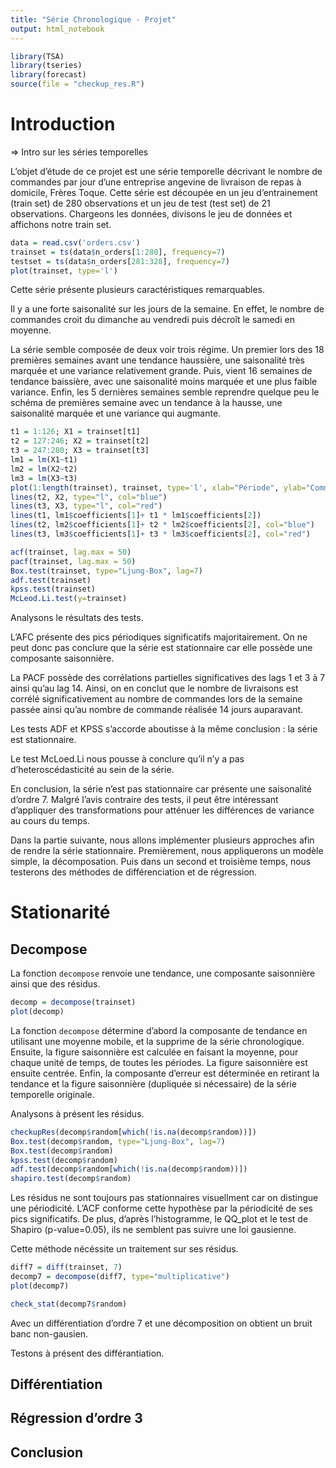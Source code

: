 ```yaml
---
title: "Série Chronologique - Projet"
output: html_notebook
---
```

```r
library(TSA)
library(tseries)
library(forecast)
source(file = "checkup_res.R")
```

# Introduction

=> Intro sur les séries temporelles

L'objet d'étude de ce projet est une série temporelle décrivant le nombre de commandes par jour d'une entreprise angevine de livraison de repas à domicile, Frères Toque. Cette série est découpée en un jeu d'entrainement (train set) de 280 observations et un jeu de test (test set) de 21 observations. Chargeons les données, divisons le jeu de données et affichons notre train set.

```r
data = read.csv('orders.csv')
trainset = ts(data$n_orders[1:280], frequency=7)
testset = ts(data$n_orders[281:328], frequency=7)
plot(trainset, type='l')
```
Cette série présente plusieurs caractéristiques remarquables.

Il y a une forte saisonalité sur les jours de la semaine. En effet, le nombre de commandes croit du dimanche au vendredi puis décroît le samedi en moyenne.

La série semble composée de deux voir trois régime. Un premier lors des 18 premières semaines avant une tendance haussière, une saisonalité très marquée et une variance relativement grande. Puis, vient 16 semaines de tendance baissière, avec une saisonalité moins marquée et une plus faible variance. Enfin, les 5 dernières semaines semble reprendre quelque peu le schéma de premières semaine avec un tendance à la hausse, une saisonalité marquée et une variance qui augmante.

```r
t1 = 1:126; X1 = trainset[t1]
t2 = 127:246; X2 = trainset[t2]
t3 = 247:280; X3 = trainset[t3]
lm1 = lm(X1~t1)
lm2 = lm(X2~t2)
lm3 = lm(X3~t3)
plot(1:length(trainset), trainset, type='l', xlab="Période", ylab="Commandes")
lines(t2, X2, type="l", col="blue")
lines(t3, X3, type="l", col="red")
lines(t1, lm1$coefficients[1]+ t1 * lm1$coefficients[2])
lines(t2, lm2$coefficients[1]+ t2 * lm2$coefficients[2], col="blue")
lines(t3, lm3$coefficients[1]+ t3 * lm3$coefficients[2], col="red")
```
```r
acf(trainset, lag.max = 50)
pacf(trainset, lag.max = 50)
Box.test(trainset, type="Ljung-Box", lag=7)
adf.test(trainset)
kpss.test(trainset)
McLeod.Li.test(y=trainset)
```
Analysons le résultats des tests.

L'AFC présente des pics périodiques significatifs majoritairement. On ne peut donc pas conclure que la série est stationnaire car elle possède une composante saisonnière.

La PACF possède des corrélations partielles significatives des lags 1 et 3 à 7 ainsi qu'au lag 14. Ainsi, on en conclut que le nombre de livraisons est corrélé significativement au nombre de commandes lors de la semaine passée ainsi qu'au nombre de commande réalisée 14 jours auparavant.

Les tests ADF et KPSS s'accorde aboutisse à la même conclusion : la série est stationnaire.

Le test McLoed.Li nous pousse à conclure qu'il n'y a pas d'heteroscédasticité au sein de la série.

En conclusion, la série n'est pas stationnaire car présente une saisonalité d'ordre 7. Malgré l'avis contraire des tests, il peut être intéressant d'appliquer des transformations pour atténuer les différences de variance au cours du temps.

Dans la partie suivante, nous allons implémenter plusieurs approches afin de rendre la série stationnaire. Premièrement, nous appliquerons un modèle simple, la décomposation. Puis dans un second et troisième temps, nous testerons des méthodes de différenciation et de régression.

# Stationarité

## Decompose

La fonction `decompose` renvoie une tendance, une composante saisonnière ainsi que des résidus. 

```r
decomp = decompose(trainset)
plot(decomp)
```
La fonction `decompose` détermine d'abord la composante de tendance en utilisant une moyenne mobile, et la supprime de la série chronologique. Ensuite, la figure saisonnière est calculée en faisant la moyenne, pour chaque unité de temps, de toutes les périodes. La figure saisonnière est ensuite centrée. Enfin, la composante d'erreur est déterminée en retirant la tendance et la figure saisonnière (dupliquée si nécessaire) de la série temporelle originale.

Analysons à présent les résidus.

```r
checkupRes(decomp$random[which(!is.na(decomp$random))])
Box.test(decomp$random, type="Ljung-Box", lag=7)
Box.test(decomp$random)
kpss.test(decomp$random)
adf.test(decomp$random[which(!is.na(decomp$random))])
shapiro.test(decomp$random)
```
Les résidus ne sont toujours pas stationnaires visuellment car on distingue une périodicité. L'ACF conforme cette hypothèse par la périodicité de ses pics significatifs. De plus, d'après l'histogramme, le QQ_plot et le test de Shapiro (p-value=0.05), ils ne semblent pas suivre une loi gausienne.

Cette méthode nécéssite un traitement sur ses résidus.

```r
diff7 = diff(trainset, 7)
decomp7 = decompose(diff7, type="multiplicative")
plot(decomp7)
```
```r
check_stat(decomp7$random)
```
Avec un différentiation d'ordre 7 et une décomposition on obtient un bruit banc non-gausien.

Testons à présent des différantiation.

## Différentiation

## Régression d'ordre 3

## Conclusion
